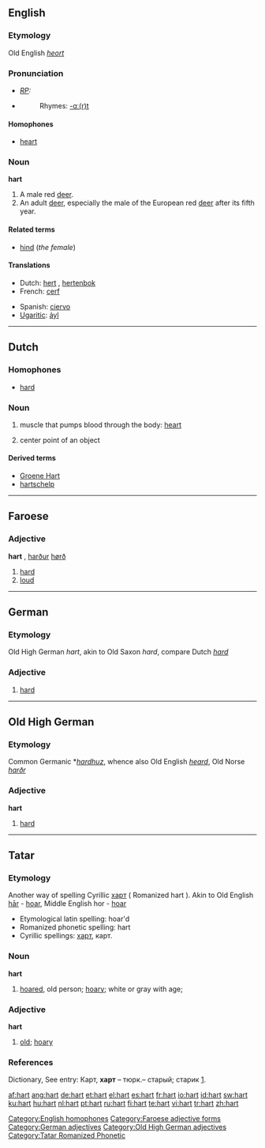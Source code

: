 {{see|Hart}}
==English==

===Etymology===
Old English ''[[heort]]''

===Pronunciation===
* ''[[RP]]:'' {{IPA|/hɑːt/}}
*{{audio|en-us-hart.ogg|Audio (US)}}
*:Rhymes: [[Rhymes:English:-ɑː(r)t|-ɑː(r)t]]

====Homophones====
*[[heart]]
[[Category:English homophones]]

===Noun===
'''hart'''

# A male red [[deer]].
# An adult [[deer]], especially the male of the European red [[deer]] after its fifth year.

====Related terms====
* [[hind]] (''the female'')

====Translations====
{{top}}
*Dutch: [[hert]] {{n}}, [[hertenbok]] {{m}}
*French: [[cerf]] {{m}}
{{mid}}
*Spanish: [[ciervo]] {{m}}
*[[Ugaritic]]: [[ảyl]] {{m}}
{{bottom}}

----

==Dutch==

===Homophones===
* [[hard]]

===Noun===
{{nl-noun|g=n|harten|hartje}}

# {{context|anatomy|lang=nl}} muscle that pumps blood through the body: [[heart]]
# center point of an object

====Derived terms====
* [[Groene Hart]]
* [[hartschelp]]

----

==Faroese==

===Adjective===
'''hart''' {{n}}, [[harður]] {{m}} [[hørð]] {{f}}

#[[hard]]
#[[loud]]

[[Category:Faroese adjective forms]]

----

==German==

===Etymology===
Old High German ''hart'', akin to Old Saxon ''hard'', compare Dutch ''[[hard]]''

===Adjective===

{{de-adj|comparative=härter|superlative=härtesten}} 

# [[hard]]

[[Category:German adjectives]]

----

==Old High German==

===Etymology===
Common Germanic *''[[hardhuz]]'', whence also Old English ''[[heard]]'', Old Norse ''[[harðr]]''

===Adjective===
'''hart'''

# [[hard]]

[[Category:Old High German adjectives]]

----



==Tatar==

===Etymology===
Another way of spelling Cyrillic [[харт]] ( Romanized hart ). 
Akin to Old English [[har#Old English|hār]] - [[hoar#English|hoar]], Middle English hor - [[hoar#English|hoar]]

*Etymological latin spelling: hoar'd
*Romanized phonetic spelling: hart
*Cyrillic spellings: [[харт]], карт.

===Noun===
'''hart'''

#[[hoared]], old person; [[hoary#English|hoary]]; white or gray with age;

===Adjective===
'''hart'''

# [[old]]; [[hoary]]

===References===
Dictionary, See entry: Карт, '''харт''' – тюрк.– старый; старик [http://www.moscow-crimea.ru/atlas/map/toponim/inostr.html].

[[Category:Tatar Romanized Phonetic]]

[[af:hart]]
[[ang:hart]]
[[de:hart]]
[[et:hart]]
[[el:hart]]
[[es:hart]]
[[fr:hart]]
[[io:hart]]
[[id:hart]]
[[sw:hart]]
[[ku:hart]]
[[hu:hart]]
[[nl:hart]]
[[pt:hart]]
[[ru:hart]]
[[fi:hart]]
[[te:hart]]
[[vi:hart]]
[[tr:hart]]
[[zh:hart]]